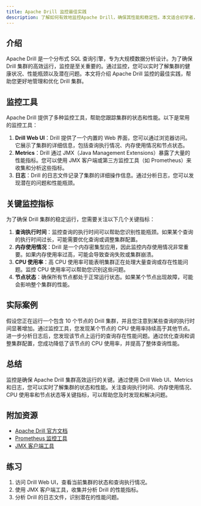 ```yaml
---
title: Apache Drill 监控最佳实践
description: 了解如何有效地监控Apache Drill，确保其性能和稳定性。本文适合初学者，涵盖监控工具、指标和实际案例。
---
```


## 介绍

Apache Drill 是一个分布式 SQL 查询引擎，专为大规模数据分析设计。为了确保 Drill 集群的高效运行，监控是至关重要的。通过监控，您可以实时了解集群的健康状况、性能瓶颈以及潜在问题。本文将介绍 Apache Drill 监控的最佳实践，帮助您更好地管理和优化 Drill 集群。

## 监控工具

Apache Drill 提供了多种监控工具，帮助您跟踪集群的状态和性能。以下是常用的监控工具：

1. **Drill Web UI**：Drill 提供了一个内置的 Web 界面，您可以通过浏览器访问。它展示了集群的详细信息，包括查询执行情况、内存使用情况和节点状态。
2. **Metrics**：Drill 通过 JMX（Java Management Extensions）暴露了大量的性能指标。您可以使用 JMX 客户端或第三方监控工具（如 Prometheus）来收集和分析这些指标。
3. **日志**：Drill 的日志文件记录了集群的详细操作信息。通过分析日志，您可以发现潜在的问题和性能瓶颈。

## 关键监控指标

为了确保 Drill 集群的稳定运行，您需要关注以下几个关键指标：

1. **查询执行时间**：监控查询的执行时间可以帮助您识别性能瓶颈。如果某个查询的执行时间过长，可能需要优化查询或调整集群配置。
2. **内存使用情况**：Drill 是一个内存密集型应用，因此监控内存使用情况非常重要。如果内存使用率过高，可能会导致查询失败或集群崩溃。
3. **CPU 使用率**：高 CPU 使用率可能表明集群正在处理大量查询或存在性能问题。监控 CPU 使用率可以帮助您识别这些问题。
4. **节点状态**：确保所有节点都处于正常运行状态。如果某个节点出现故障，可能会影响整个集群的性能。

## 实际案例

假设您正在运行一个包含 10 个节点的 Drill 集群，并且您注意到某些查询的执行时间显著增加。通过监控工具，您发现某个节点的 CPU 使用率持续高于其他节点。进一步分析日志后，您发现该节点上运行的查询存在性能问题。通过优化查询和调整集群配置，您成功降低了该节点的 CPU 使用率，并提高了整体查询性能。

## 总结

监控是确保 Apache Drill 集群高效运行的关键。通过使用 Drill Web UI、Metrics 和日志，您可以实时了解集群的状态和性能。关注查询执行时间、内存使用情况、CPU 使用率和节点状态等关键指标，可以帮助您及时发现和解决问题。

## 附加资源

- [Apache Drill 官方文档](https://drill.apache.org/docs/)
- [Prometheus 监控工具](https://prometheus.io/)
- [JMX 客户端工具](https://visualvm.github.io/)

## 练习

1. 访问 Drill Web UI，查看当前集群的状态和查询执行情况。
2. 使用 JMX 客户端工具，收集并分析 Drill 的性能指标。
3. 分析 Drill 的日志文件，识别潜在的性能问题。
